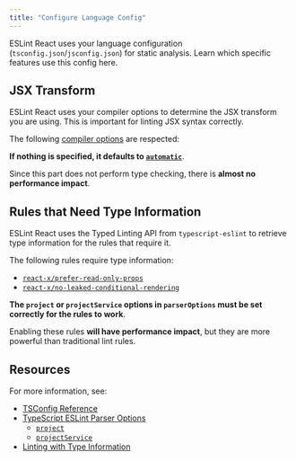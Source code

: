 ```yaml
---
title: "Configure Language Config"
---
```



ESLint React uses your language configuration (`tsconfig.json`/`jsconfig.json`) for static analysis. Learn which specific features use this config here.

## JSX Transform

ESLint React uses your compiler options to determine the JSX transform you are using. This is important for linting JSX syntax correctly.

The following [compiler options](https://www.typescriptlang.org/tsconfig/#compilerOptions) are respected:

<JSXConfigTypeTable />

**If nothing is specified, it defaults to [`automatic`](https://legacy.reactjs.org/blog/2020/09/22/introducing-the-new-jsx-transform.html)**.

Since this part does not perform type checking, there is **almost no performance impact**.

## Rules that Need Type Information

ESLint React uses the Typed Linting API from `typescript-eslint` to retrieve type information for the rules that require it.

The following rules require type information:

- [`react-x/prefer-read-only-props`](/docs/rules/prefer-read-only-props)
- [`react-x/no-leaked-conditional-rendering`](/docs/rules/no-leaked-conditional-rendering)

**The `project` or `projectService` options in `parserOptions` must be set correctly for the rules to work**.

Enabling these rules **will have performance impact**, but they are more powerful than traditional lint rules.

## Resources

For more information, see:

- [TSConfig Reference](https://www.typescriptlang.org/tsconfig#JavaScript-Project-Configuration)
- [TypeScript ESLint Parser Options](https://typescript-eslint.io/packages/parser)
  - [`project`](https://typescript-eslint.io/packages/parser/#project)
  - [`projectService`](https://typescript-eslint.io/packages/parser/#projectservice)
- [Linting with Type Information](https://typescript-eslint.io/getting-started/typed-linting/)
